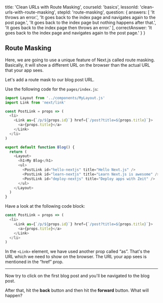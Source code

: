 
  title: 'Clean URLs with Route Masking',
  courseId: 'basics',
  lessonId: 'clean-urls-with-route-masking',
  stepId: 'route-masking',
  question: {
    answers: [
      'It throws an error.',
      'It goes back to the index page and navigates again to the post page.',
      'It goes back to the index page but nothing happens after that.',
      'It goes back to the index page then throws an error.'
    ],
    correctAnswer: 'It goes back to the index page and navigates again to the post page.'
  }
}

## Route Masking

Here, we are going to use a unique feature of Next.js called route masking. Basically, it will show a different URL on the browser than the actual URL that your app sees.

Let's add a route mask to our blog post URL.

Use the following code for the `pages/index.js`:

```js
import Layout from '../components/MyLayout.js'
import Link from 'next/link'

const PostLink = props => (
  <li>
    <Link as={`/p/${props.id}`} href={`/post?title=${props.title}`}>
      <a>{props.title}</a>
    </Link>
  </li>
)

export default function Blog() {
  return (
    <Layout>
      <h1>My Blog</h1>
      <ul>
        <PostLink id="hello-nextjs" title="Hello Next.js" />
        <PostLink id="learn-nextjs" title="Learn Next.js is awesome" />
        <PostLink id="deploy-nextjs" title="Deploy apps with Zeit" />
      </ul>
    </Layout>
  )
}
```

Have a look at the following code block:

```js
const PostLink = props => (
  <li>
    <Link as={`/p/${props.id}`} href={`/post?title=${props.title}`}>
      <a>{props.title}</a>
    </Link>
  </li>
)
```

In the `<Link>` element, we have used another prop called “as”. That's the URL which we need to show on the browser. The URL your app sees is mentioned in the “href” prop.

---

Now try to click on the first blog post and you'll be navigated to the blog post.

After that, hit the **back** button and then hit the **forward** button. What will happen?


